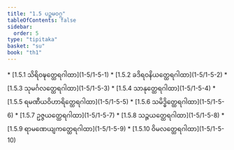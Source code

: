 ```yaml
---
title: "1.5 ပဉ္စမဝဂ္ဂ"
tableOfContents: false
sidebar:
  order: 5
type: "tipitaka"
basket: "su"
book: "th1"
---
```



<DynamicBreadcrumb />



<TableOfContents book="th1" section="1.5">
* [1.5.1 သိရိဝဍ္ဎတ္ထေရဂါထာ](1-5/1-5-1)
* [1.5.2 ခဒိရဝနိယတ္ထေရဂါထာ](1-5/1-5-2)
* [1.5.3 သုမင်္ဂလတ္ထေရဂါထာ](1-5/1-5-3)
* [1.5.4 သာနုတ္ထေရဂါထာ](1-5/1-5-4)
* [1.5.5 ရမဏီယဝိဟာရိတ္ထေရဂါထာ](1-5/1-5-5)
* [1.5.6 သမိဒ္ဓိတ္ထေရဂါထာ](1-5/1-5-6)
* [1.5.7 ဥဇ္ဇယတ္ထေရဂါထာ](1-5/1-5-7)
* [1.5.8 သဉ္ဇယတ္ထေရဂါထာ](1-5/1-5-8)
* [1.5.9 ရာမဏေယျကတ္ထေရဂါထာ](1-5/1-5-9)
* [1.5.10 ဝိမလတ္ထေရဂါထာ](1-5/1-5-10)
</TableOfContents>